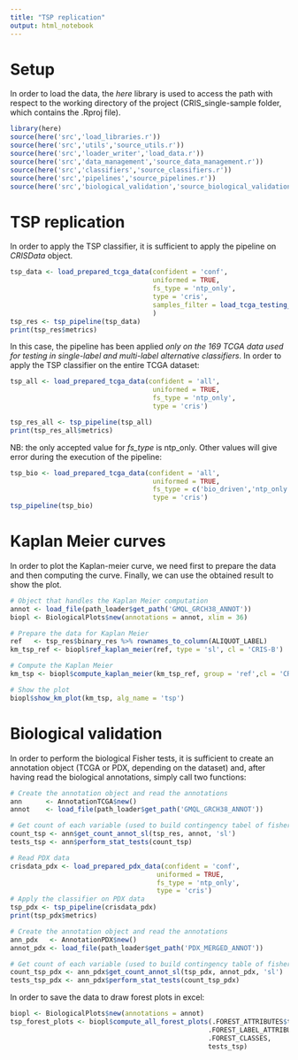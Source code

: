 ---
title: "TSP replication"
output: html_notebook
---

# Setup

In order to load the data, the *here* library is used to access the path with respect to the working directory of the project (CRIS_single-sample folder, which contains the .Rproj file). 

```{r setup}
library(here)
source(here('src','load_libraries.r'))
source(here('src','utils','source_utils.r'))
source(here('src','loader_writer','load_data.r'))
source(here('src','data_management','source_data_management.r'))
source(here('src','classifiers','source_classifiers.r'))
source(here('src','pipelines','source_pipelines.r'))
source(here('src','biological_validation','source_biological_validation.r'))

```

# TSP replication 
In order to apply the TSP classifier, it is sufficient to apply the pipeline on *CRISData* object.

```{r confident_testing_cris_signature}

tsp_data <- load_prepared_tcga_data(confident = 'conf',
                                    uniformed = TRUE,
                                    fs_type = 'ntp_only',
                                    type = 'cris',
                                    samples_filter = load_tcga_testing_samples()
                                    )
tsp_res <- tsp_pipeline(tsp_data)
print(tsp_res$metrics)
```

In this case, the pipeline has been applied *only on the 169 TCGA data used for testing in single-label and multi-label alternative classifiers*. In order to apply the TSP classifier on the entire TCGA dataset:

```{r all_samples_cris_signature}
tsp_all <- load_prepared_tcga_data(confident = 'all',
                                    uniformed = TRUE,
                                    fs_type = 'ntp_only',
                                    type = 'cris')

tsp_res_all <- tsp_pipeline(tsp_all)
print(tsp_res_all$metrics)
```

NB: the only accepted value for *fs_type* is ntp_only. Other values will give error during the execution of the pipeline:

```{r other_signature, eval=FALSE, include=FALSE}
tsp_bio <- load_prepared_tcga_data(confident = 'all',
                                    uniformed = TRUE,
                                    fs_type = c('bio_driven','ntp_only'),
                                    type = 'cris')
tsp_pipeline(tsp_bio)

```


# Kaplan Meier curves

In order to plot the Kaplan-meier curve, we need first to prepare the data and then computing the curve. Finally, we can use the obtained result to show the plot.

```{r}
# Object that handles the Kaplan Meier computation
annot <- load_file(path_loader$get_path('GMQL_GRCH38_ANNOT'))
biopl <- BiologicalPlots$new(annotations = annot, xlim = 36)

# Prepare the data for Kaplan Meier
ref   <- tsp_res$binary_res %>% rownames_to_column(ALIQUOT_LABEL)
km_tsp_ref <- biopl$ref_kaplan_meier(ref, type = 'sl', cl = 'CRIS-B')

# Compute the Kaplan Meier
km_tsp <- biopl$compute_kaplan_meier(km_tsp_ref, group = 'ref',cl = 'CRIS-B')

# Show the plot
biopl$show_km_plot(km_tsp, alg_name = 'tsp')
```


# Biological validation

In order to perform the biological Fisher tests, it is sufficient to create an annotation object (TCGA or PDX, depending on the dataset) and, after having read the biological annotations, simply call two functions:

```{r tcga_bio_validation}
# Create the annotation object and read the annotations
ann      <- AnnotationTCGA$new()
annot    <- load_file(path_loader$get_path('GMQL_GRCH38_ANNOT'))

# Get count of each variable (used to build contingency tabel of fisher tests) and perform fisher tests
count_tsp <- ann$get_count_annot_sl(tsp_res, annot, 'sl')
tests_tsp <- ann$perform_stat_tests(count_tsp)
```


```{r pdx_testing_and_bio_validation}
# Read PDX data
crisdata_pdx <- load_prepared_pdx_data(confident = 'conf',
                                     uniformed = TRUE,
                                     fs_type = 'ntp_only',
                                     type = 'cris')
# Apply the classifier on PDX data
tsp_pdx <- tsp_pipeline(crisdata_pdx)
print(tsp_pdx$metrics)

# Create the annotation object and read the annotations
ann_pdx   <- AnnotationPDX$new()
annot_pdx <- load_file(path_loader$get_path('PDX_MERGED_ANNOT'))

# Get count of each variable (used to build contingency table of fisher tests) and perform fisher tests
count_tsp_pdx <- ann_pdx$get_count_annot_sl(tsp_pdx, annot_pdx, 'sl')
tests_tsp_pdx <- ann_pdx$perform_stat_tests(count_tsp_pdx) 
```

In order to save the data to draw forest plots in excel:

```{r forest_plots}
biopl <- BiologicalPlots$new(annotations = annot)
tsp_forest_plots <- biopl$compute_all_forest_plots(.FOREST_ATTRIBUTES$tcga, 
                                                  .FOREST_LABEL_ATTRIBUTES$tcga, 
                                                  .FOREST_CLASSES, 
                                                  tests_tsp)
```
